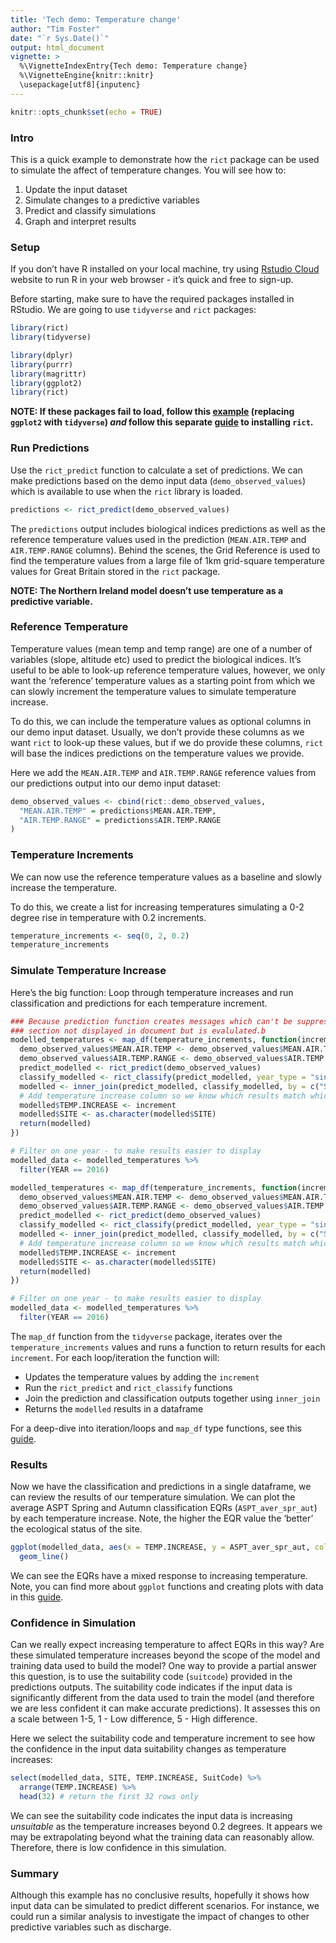 ```yaml
---
title: 'Tech demo: Temperature change'
author: "Tim Foster"
date: "`r Sys.Date()`"
output: html_document
vignette: >
  %\VignetteIndexEntry{Tech demo: Temperature change}
  %\VignetteEngine{knitr::knitr}
  \usepackage[utf8]{inputenc}
---
```


```r
knitr::opts_chunk$set(echo = TRUE)
```

### Intro

This is a quick example to demonstrate how the `rict` package can be used to simulate the affect of temperature changes. You will see how to:

1. Update the input dataset
2. Simulate changes to a predictive variables
3. Predict and classify simulations
4. Graph and interpret results

### Setup

If you don't have R installed on your local machine, try using [Rstudio Cloud](https://rstudio.cloud/) website to run R in your web browser - it's quick and free to sign-up.

Before starting, make sure to have the required packages installed in RStudio. We are going to use `tidyverse` and `rict` packages:

```r
library(rict)
library(tidyverse)
```

```r
library(dplyr)
library(purrr)
library(magrittr)
library(ggplot2)
library(rict)
```

**NOTE: If these packages fail to load, follow this [example](https://moderndive.netlify.app/1-3-packages.html) (replacing `ggplot2` with `tidyverse`) *and* follow this separate [guide](https://github.com/aquaMetrics/rict#install) to installing `rict`.**

### Run Predictions

Use the `rict_predict` function to calculate a set of predictions. We can make predictions based on the demo input data (`demo_observed_values`) which is available to use when the `rict` library is loaded. 

```r
predictions <- rict_predict(demo_observed_values)
```

The `predictions` output includes biological indices predictions as well as the reference temperature values used in the prediction (`MEAN.AIR.TEMP` and `AIR.TEMP.RANGE` columns). Behind the scenes, the Grid Reference is used to find the temperature values from a large file of 1km grid-square temperature values for Great Britain stored in the `rict` package. 

**NOTE: The Northern Ireland model doesn't use temperature as a predictive variable.**

### Reference Temperature

Temperature values (mean temp and temp range) are one of a number of variables (slope, altitude etc) used to predict the biological indices. It's useful to be able to look-up reference temperature values, however, we only want the 'reference' temperature values as a starting point from which we can slowly increment the temperature values to simulate temperature increase. 
  
To do this, we can include the temperature values as optional columns in our demo input dataset. Usually, we don't provide these columns as we want `rict` to look-up these values, but if we do provide these columns, `rict` will base the indices predictions on the temperature values we provide.

Here we add the `MEAN.AIR.TEMP` and `AIR.TEMP.RANGE` reference values from our predictions output into our demo input dataset:

```r
demo_observed_values <- cbind(rict::demo_observed_values,
  "MEAN.AIR.TEMP" = predictions$MEAN.AIR.TEMP,
  "AIR.TEMP.RANGE" = predictions$AIR.TEMP.RANGE
)
```

### Temperature Increments

We can now use the reference temperature values as a baseline and slowly increase the temperature.

To do this, we create a list for increasing temperatures simulating a 0-2 degree rise in temperature with 0.2 increments. 
```r
temperature_increments <- seq(0, 2, 0.2)
temperature_increments
```
### Simulate Temperature Increase

Here’s the big function: Loop through temperature increases and run classification and predictions for each temperature increment.

```r
### Because prediction function creates messages which can't be suppressed, this
### section not displayed in document but is evalulated.b
modelled_temperatures <- map_df(temperature_increments, function(increment) {
  demo_observed_values$MEAN.AIR.TEMP <- demo_observed_values$MEAN.AIR.TEMP + increment
  demo_observed_values$AIR.TEMP.RANGE <- demo_observed_values$AIR.TEMP.RANGE + increment
  predict_modelled <- rict_predict(demo_observed_values)
  classify_modelled <- rict_classify(predict_modelled, year_type = "single")
  modelled <- inner_join(predict_modelled, classify_modelled, by = c("SITE", "YEAR", "WATERBODY"))
  # Add temperature increase column so we know which results match which temperature increment
  modelled$TEMP.INCREASE <- increment
  modelled$SITE <- as.character(modelled$SITE)
  return(modelled)
})

# Filter on one year - to make results easier to display
modelled_data <- modelled_temperatures %>%
  filter(YEAR == 2016)
```

```r
modelled_temperatures <- map_df(temperature_increments, function(increment) {
  demo_observed_values$MEAN.AIR.TEMP <- demo_observed_values$MEAN.AIR.TEMP + increment
  demo_observed_values$AIR.TEMP.RANGE <- demo_observed_values$AIR.TEMP.RANGE + increment
  predict_modelled <- rict_predict(demo_observed_values)
  classify_modelled <- rict_classify(predict_modelled, year_type = "single")
  modelled <- inner_join(predict_modelled, classify_modelled, by = c("SITE", "YEAR", "WATERBODY"))
  # Add temperature increase column so we know which results match which temperature increment
  modelled$TEMP.INCREASE <- increment
  modelled$SITE <- as.character(modelled$SITE)
  return(modelled)
})

# Filter on one year - to make results easier to display
modelled_data <- modelled_temperatures %>%
  filter(YEAR == 2016)
```

The `map_df` function from the `tidyverse` package, iterates over the `temperature_increments` values and runs a function to return results for each `increment`. For each loop/iteration the function will:
  
* Updates the temperature values by adding the `increment`
* Run the `rict_predict` and `rict_classify` functions
* Join the prediction and classification outputs together using `inner_join`
* Returns the `modelled` results in a dataframe
  
For a deep-dive into iteration/loops and `map_df` type functions, see this [guide](https://r4ds.had.co.nz/iteration.html). 

### Results

Now we have the classification and predictions in a single dataframe, we can review the results of our temperature simulation. We can plot the average ASPT Spring and Autumn classification EQRs (`ASPT_aver_spr_aut`) by each temperature increase. Note, the higher the EQR value the 'better' the ecological status of the site. 

```r
ggplot(modelled_data, aes(x = TEMP.INCREASE, y = ASPT_aver_spr_aut, color = SITE)) +
  geom_line()
```

We can see the EQRs have a mixed response to increasing temperature. Note, you can find more about `ggplot` functions and creating plots with data in this [guide](https://ggplot2.tidyverse.org/). 

### Confidence in Simulation

Can we really expect increasing temperature to affect EQRs in this way? Are these simulated temperature increases beyond the scope of the model and training data used to build the model? One way to provide a partial answer this question, is to use the suitability code (`suitcode`) provided in the predictions outputs. The suitability code indicates if the input data is significantly different from the data used to train the model (and therefore we are less confident it can make accurate predictions). It assesses this on a scale between 1-5, 1 - Low difference, 5 - High difference. 

Here we select the suitability code and temperature increment to see how the confidence in the input data suitability changes as temperature increases:

```r
select(modelled_data, SITE, TEMP.INCREASE, SuitCode) %>%
  arrange(TEMP.INCREASE) %>%
  head(32) # return the first 32 rows only
```

We can see the suitability code indicates the input data is increasing *unsuitable* as the temperature increases beyond 0.2 degrees. It appears we may be extrapolating beyond what the training data can reasonably allow. Therefore, there is low confidence in this simulation. 

### Summary

Although this example has no conclusive results, hopefully it shows how input data can be simulated to predict different scenarios. For instance, we could run a similar analysis to investigate the impact of changes to other predictive variables such as discharge. 

 
 
 
 
 
 
 
